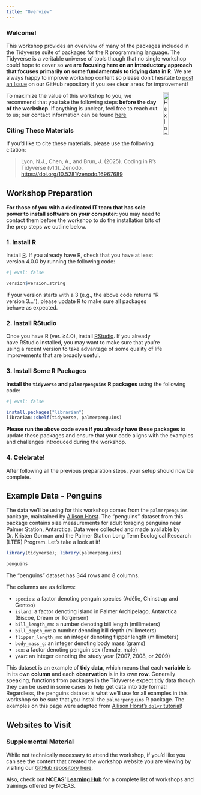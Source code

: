 ```yaml
---
title: "Overview"
---
```


### Welcome!

This workshop provides an overview of many of the packages included in the Tidyverse suite of packages for the R programming language. The Tidyverse is a veritable universe of tools though that no single workshop could hope to cover so **we are focusing here on an introductory approach that focuses primarily on some fundamentals to tidying data in R**. We are always happy to improve workshop content so please don't hesitate to [post an Issue](https://github.com/lter/workshop-tidyverse/issues) on our GitHub repository if you see clear areas for improvement!

<img src="images/logos/hex_tidyverse.png" alt="Hex logo for the Tidyverse R package" align="right" width="17%" />

To maximize the value of this workshop to you, we recommend that you take the following steps **before the day of the workshop**. If anything is unclear, feel free to reach out to us; our contact information can be found [here](https://lter.github.io/scicomp/staff.html)

### Citing These Materials

If you'd like to cite these materials, please use the following citation:

> Lyon, N.J., Chen, A., and Brun, J. (2025). Coding in R's Tidyverse (v1.1). Zenodo. [https://doi.org/10.5281/zenodo.16967689](https://doi.org/10.5281/zenodo.16967689)

## Workshop Preparation

**For those of you with a dedicated IT team that has sole power to install software on your computer**: you may need to contact them before the workshop to do the installation bits of the prep steps we outline below.

### 1. Install R

Install [R](https://www.r-project.org/). If you already have R, check that you have at least version 4.0.0 by running the following code:

```r
#| eval: false

version$version.string
```

If your version starts with a 3 (e.g., the above code returns "R version 3..."), please update R to make sure all packages behave as expected.

### 2. Install RStudio

Once you have R (ver. ≥4.0), install [RStudio](https://www.rstudio.com/products/rstudio/download/). If you already have RStudio installed, you may want to make sure that you're using a recent version to take advantage of some quality of life improvements that are broadly useful.

### 3. Install Some R Packages

**Install the `tidyverse` and `palmerpenguins` R packages** using the following code:

```r
#| eval: false

install.packages("librarian")
librarian::shelf(tidyverse, palmerpenguins)
```

**Please run the above code even if you already have these packages** to update these packages and ensure that your code aligns with the examples and challenges introduced during the workshop.

### 4. Celebrate!

After following all the previous preparation steps, your setup should now be complete.

## Example Data - Penguins

The data we'll be using for this workshop comes from the `palmerpenguins` package, maintained by [Allison Horst](https://allisonhorst.com/). The "penguins" dataset from this package contains size measurements for adult foraging penguins near Palmer Station, Antarctica. Data were collected and made available by Dr. Kristen Gorman and the Palmer Station Long Term Ecological Research (LTER) Program. Let's take a look at it!

```r
library(tidyverse); library(palmerpenguins)
```

```r
penguins
```

The "penguins" dataset has 344 rows and 8 columns.

The columns are as follows:

- `species`: a factor denoting penguin species (Adélie, Chinstrap and Gentoo)
- `island`: a factor denoting island in Palmer Archipelago, Antarctica (Biscoe, Dream or Torgersen)
- `bill_length_mm`: a number denoting bill length (millimeters)
- `bill_depth_mm`: a number denoting bill depth (millimeters)
- `flipper_length_mm`: an integer denoting flipper length (millimeters)
- `body_mass_g`: an integer denoting body mass (grams)
- `sex`: a factor denoting penguin sex (female, male)
- `year`: an integer denoting the study year (2007, 2008, or 2009)

This dataset is an example of **tidy data**, which means that each **variable** is in its own **column** and each **observation** is in its own **row**. Generally speaking, functions from packages in the Tidyverse expect tidy data though they can be used in some cases to help get data into tidy format! Regardless, the penguins dataset is what we'll use for all examples in this workshop so be sure that you install the `palmerpenguins` R package. The examples on this page were adapted from [Allison Horst's `dplyr` tutorial](https://allisonhorst.shinyapps.io/dplyr-learnr/#section-welcome)!

## Websites to Visit

### Supplemental Material

While not technically necessary to attend the workshop, if you'd like you can see the content that created the workshop website you are viewing by visiting our [GitHub repository here](https://github.com/lter/workshop-tidyverse).

Also, check out **NCEAS' [Learning Hub](https://www.nceas.ucsb.edu/learning-hub)** for a complete list of workshops and trainings offered by NCEAS.
